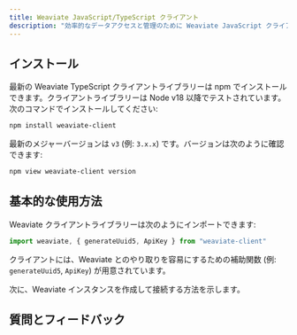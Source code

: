 ```yaml
---
title: Weaviate JavaScript/TypeScript クライアント
description: "効率的なデータアクセスと管理のために Weaviate JavaScript クライアントを設定します。"
---
```


## <i class="fa-solid fa-code"></i> インストール

最新の Weaviate TypeScript クライアントライブラリーは npm でインストールできます。クライアントライブラリーは Node v18 以降でテストされています。次のコマンドでインストールしてください:

```bash
npm install weaviate-client
```

最新のメジャーバージョンは `v3` (例: `3.x.x`) です。バージョンは次のように確認できます:

```bash
npm view weaviate-client version
```

## <i class="fa-solid fa-code"></i> 基本的な使用方法

Weaviate クライアントライブラリーは次のようにインポートできます:

```typescript
import weaviate, { generateUuid5, ApiKey } from "weaviate-client"
```

クライアントには、Weaviate とのやり取りを容易にするための補助関数 (例: `generateUuid5`, `ApiKey`) が用意されています。

次に、Weaviate インスタンスを作成して接続する方法を示します。

## 質問とフィードバック


<DocsFeedback/>